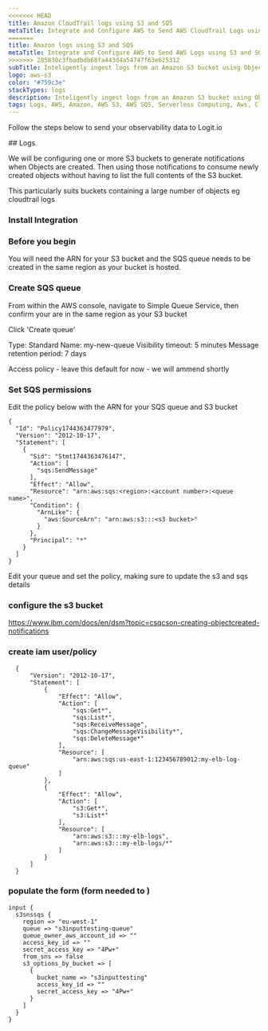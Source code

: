 ```yaml
---
<<<<<<< HEAD
title: Amazon CloudTrail logs using S3 and SQS
metaTitle: Integrate and Configure AWS to Send AWS CloudTrail Logs using S3 and SQS
=======
title: Amazon logs using S3 and SQS
metaTitle: Integrate and Configure AWS to Send AWS Logs using S3 and SQS
>>>>>>> 285830c3fbadbdb68fa443d4a54747f63e625312
subTitle: Inteligently ingest logs from an Amazon S3 bucket using ObjectCreated notifications to your Stack 
logo: aws-s3
color: "#759c3e"
stackTypes: logs
description: Inteligently ingest logs from an Amazon S3 bucket using ObjectCreated notifications to your Stack using the instructions below and begin analysing your data with ELK
tags: Logs, AWS, Amazon, AWS S3, AWS SQS, Serverless Computing, Aws, CloudTrail
---
```


Follow the steps below to send your observability data to Logit.io

<Steps>
  ## Logs
  
  We will be configuring one or more S3 buckets to generate notifications when Objects are created.
  Then using those notifications to consume newly created objects without having to list the full contents of the S3 bucket.
  
  This particularly suits buckets containing a large number of objects eg cloudtrail logs
  
  ### Install Integration

  <InstallIntegration/>
  
  ### Before you begin
  
  You will need the ARN for your S3 bucket and the SQS queue needs to be created in the same region as your bucket is hosted.
  
  ### Create SQS queue
  
  From within the AWS console, navigate to Simple Queue Service, then confirm your are in the same region as your S3 bucket
  
  Click 'Create queue'
  
  Type: Standard
  Name: my-new-queue
  Visibility timeout: 5 minutes 
  Message retention period: 7 days
  
  Access policy - leave this default for now - we will ammend shortly
  
  ### Set SQS permissions
  
  Edit the policy below with the ARN for your SQS queue and S3 bucket
  
  ```
  {
    "Id": "Policy1744363477979",
    "Version": "2012-10-17",
    "Statement": [
      {
        "Sid": "Stmt1744363476147",
        "Action": [
          "sqs:SendMessage"
        ],
        "Effect": "Allow",
        "Resource": "arn:aws:sqs:<region>:<account number>:<queue name>",
        "Condition": {
          "ArnLike": {
            "aws:SourceArn": "arn:aws:s3:::<s3 bucket>"
          }
        },
        "Principal": "*"
      }
    ]
  }
  ```
  
  Edit your queue and set the policy, making sure to update the s3 and sqs details


  ### configure the s3 bucket
  https://www.ibm.com/docs/en/dsm?topic=csqcson-creating-objectcreated-notifications

  ### create iam user/policy

  ```
    {
        "Version": "2012-10-17",
        "Statement": [
            {
                "Effect": "Allow",
                "Action": [
                    "sqs:Get*",
                    "sqs:List*",
                    "sqs:ReceiveMessage",
                    "sqs:ChangeMessageVisibility*",
                    "sqs:DeleteMessage*"
                ],
                "Resource": [
                    "arn:aws:sqs:us-east-1:123456789012:my-elb-log-queue"
                ]
            },
            {
                "Effect": "Allow",
                "Action": [
                    "s3:Get*",
                    "s3:List*"
                ],
                "Resource": [
                    "arn:aws:s3:::my-elb-logs",
                    "arn:aws:s3:::my-elb-logs/*"
                ]
            }
        ]
    }
  ```

  ### populate the form (form needed to )

  ```
  input {
    s3snssqs {
      region => "eu-west-1"
      queue => "s3inputtesting-queue"
      queue_owner_aws_account_id => ""
      access_key_id => ""
      secret_access_key => "4Pw+"
      from_sns => false
      s3_options_by_bucket => [
        {
          bucket_name => "s3inputtesting"
          access_key_id => ""
          secret_access_key => "4Pw+"
        }
      ]
    }
  }
  ```

</Steps>

